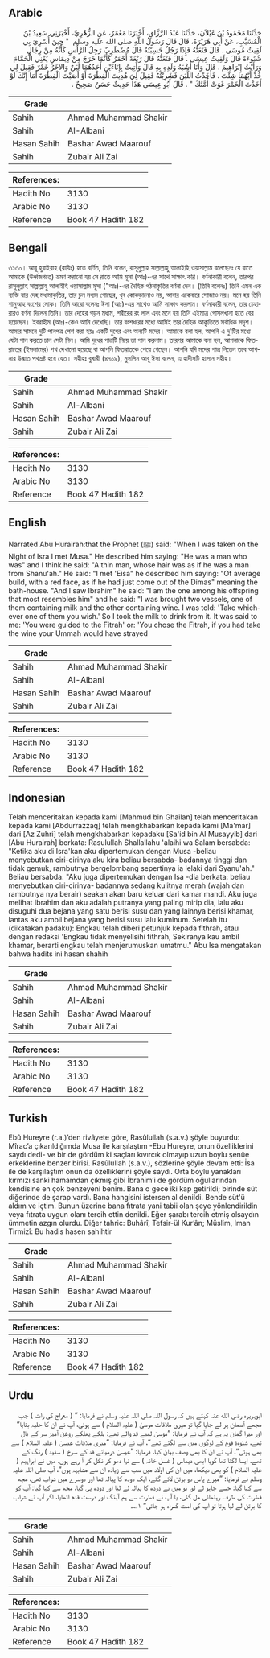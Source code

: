 ## Arabic


<div dir="rtl" lang="ar" style={{fontSize:'larger',backgroundColor:'#f8f9fa',padding:20}}>
حَدَّثَنَا مَحْمُودُ بْنُ غَيْلاَنَ، حَدَّثَنَا عَبْدُ الرَّزَّاقِ، أَخْبَرَنَا مَعْمَرٌ، عَنِ الزُّهْرِيِّ، أَخْبَرَنِي سَعِيدُ بْنُ الْمُسَيَّبِ، عَنْ أَبِي هُرَيْرَةَ، قَالَ قَالَ رَسُولُ اللَّهِ صلى الله عليه وسلم ‏ "‏ حِينَ أُسْرِيَ بِي لَقِيتُ مُوسَى ‏.‏ قَالَ فَنَعَتُّهُ فَإِذَا رَجُلٌ حَسِبْتُهُ قَالَ مُضْطَرِبٌ رَجِلُ الرَّأْسِ كَأَنَّهُ مِنْ رِجَالِ شُنُوءَةَ قَالَ وَلَقِيتُ عِيسَى ‏.‏ قَالَ فَنَعَتُّهُ قَالَ رَبْعَةٌ أَحْمَرُ كَأَنَّمَا خَرَجَ مِنْ دِيمَاسٍ يَعْنِي الْحَمَّامَ وَرَأَيْتُ إِبْرَاهِيمَ ‏.‏ قَالَ وَأَنَا أَشْبَهُ وَلَدِهِ بِهِ قَالَ وَأُتِيتُ بِإِنَاءَيْنِ أَحَدُهُمَا لَبَنٌ وَالآخَرُ خَمْرٌ فَقِيلَ لِي خُذْ أَيَّهُمَا شِئْتَ ‏.‏ فَأَخَذْتُ اللَّبَنَ فَشَرِبْتُهُ فَقِيلَ لِيَ هُدِيتَ الْفِطْرَةَ أَوْ أَصَبْتَ الْفِطْرَةَ أَمَا إِنَّكَ لَوْ أَخَذْتَ الْخَمْرَ غَوَتْ أُمَّتُكَ ‏"‏ ‏.‏ قَالَ أَبُو عِيسَى هَذَا حَدِيثٌ حَسَنٌ صَحِيحٌ ‏.‏
</div>
<div style={{backgroundColor:'#f8f9fa',padding:20, marginBottom: 10}}><table> <thead> <tr> <th>Grade</th> <th></th> </tr> </thead> <tbody> <tr><td>Sahih</td><td>Ahmad Muhammad Shakir</td></tr><tr><td>Sahih</td><td>Al-Albani</td></tr><tr><td>Hasan Sahih</td><td>Bashar Awad Maarouf</td></tr><tr><td>Sahih</td><td>Zubair Ali Zai</td></tr></tbody></table><table> <thead> <tr> <th>References:</th> <th></th> </tr> </thead> <tbody><tr><td>Hadith No</td><td>3130</td></tr><tr><td>Arabic No</td><td>3130</td></tr><tr><td>Reference</td><td>Book 47 Hadith 182</td></tr></tbody></table></div>

## Bengali


<div dir="ltr" lang="bn" style={{fontSize:'larger',backgroundColor:'#f8f9fa',padding:20}}>
৩১৩০। আবূ হুরাইরাহ (রাযিঃ) হতে বর্ণিত, তিনি বলেন, রাসূলুল্লাহ সাল্লাল্লাহু আলাইহি ওয়াসাল্লাম বলেছেনঃ যে রাতে আমাকে (উর্ধ্বজগতে) ভ্রমণ করানো হয় সে রাতে আমি মূসা (আঃ)-এর সাথে সাক্ষাৎ করি। বর্ণনাকারী বলেন, তারপর রাসূলুল্লাহ সাল্লাল্লাহু আলাইহি ওয়াসাল্লাম মূসা ("আঃ)-এর দৈহিক গঠনাকৃতির বর্ণনা দেন। (তিনি বলেনঃ) তিনি এমন এক ব্যক্তি যার দেহ মধ্যমাকৃতির, তার চুল মধ্যম গোছের, খুব কোকড়ানোও নয়, আবার একেবারে সোজাও নয়। মনে হয় তিনি শানুআহ বংশের লোক। তিনি আরো বলেনঃ ঈসা (আঃ)-এর সাথেও আমি সাক্ষাৎ করলাম। বর্ণনাকারী বলেন, তার চেহারারও বর্ণনা দিলেন তিনি। তার দেহের গড়ন মধ্যম, শরীরের রং লাল এবং মনে হয় তিনি এইমাত্র গোসলখানা হতে বের হয়েছেন। ইবরাহীম (আঃ)-কেও আমি দেখেছি। তার বংশধরের মধ্যে আমিই তার দৈহিক আকৃতিতে সর্বাধিক সদৃশ। আমার সামনে দুটি পানপত্র পেশ করা হয়ঃ একটি দুধের এবং অন্যটি মদের। আমাকে বলা হল, আপনি এ দু'টির মধ্যে যেটা পান করতে চান সেটা নিন। আমি দুধের পাত্রটি নিয়ে তা পান করলাম। তারপর আমাকে বলা হল, আপনাকে ফিতরাতের (ইসলামের) পথ দেখানো হয়েছে বা আপনি ফিতরাতকে পেয়ে গেছেন। আপনি যদি মদের পাত্র নিতেন তবে আপনার উন্মাত পথভ্রষ্ট হয়ে যেত। সহীহঃ বুখারী (৪৭০৯), মুসলিম আবূ ঈসা বলেন, এ হাদীসটি হাসান সহীহ।
</div>
<div style={{backgroundColor:'#f8f9fa',padding:20, marginBottom: 10}}><table> <thead> <tr> <th>Grade</th> <th></th> </tr> </thead> <tbody> <tr><td>Sahih</td><td>Ahmad Muhammad Shakir</td></tr><tr><td>Sahih</td><td>Al-Albani</td></tr><tr><td>Hasan Sahih</td><td>Bashar Awad Maarouf</td></tr><tr><td>Sahih</td><td>Zubair Ali Zai</td></tr></tbody></table><table> <thead> <tr> <th>References:</th> <th></th> </tr> </thead> <tbody><tr><td>Hadith No</td><td>3130</td></tr><tr><td>Arabic No</td><td>3130</td></tr><tr><td>Reference</td><td>Book 47 Hadith 182</td></tr></tbody></table></div>

## English


<div dir="ltr" lang="en" style={{fontSize:'larger',backgroundColor:'#f8f9fa',padding:20}}>
Narrated Abu Hurairah:that the Prophet (ﷺ) said: "When I was taken on the Night of Isra I met Musa." He described him saying: "He was a man who was" and I think he said: "A thin man, whose hair was as if he was a man from Shanu'ah." He said: "I met 'Eisa" he described him saying: "Of average build, with a red face, as if he had just come out of the Dimas" meaning the bath-house. "And I saw Ibrahim" he said: "I am the one among his offspring that most resembles him" and he said: "I was brought two vessels, one of them containing milk and the other containing wine. I was told: 'Take whichever one of them you wish.' So I took the milk to drink from it. It was said to me: 'You were guided to the Fitrah' or: 'You chose the Fitrah, if you had take the wine your Ummah would have strayed
</div>
<div style={{backgroundColor:'#f8f9fa',padding:20, marginBottom: 10}}><table> <thead> <tr> <th>Grade</th> <th></th> </tr> </thead> <tbody> <tr><td>Sahih</td><td>Ahmad Muhammad Shakir</td></tr><tr><td>Sahih</td><td>Al-Albani</td></tr><tr><td>Hasan Sahih</td><td>Bashar Awad Maarouf</td></tr><tr><td>Sahih</td><td>Zubair Ali Zai</td></tr></tbody></table><table> <thead> <tr> <th>References:</th> <th></th> </tr> </thead> <tbody><tr><td>Hadith No</td><td>3130</td></tr><tr><td>Arabic No</td><td>3130</td></tr><tr><td>Reference</td><td>Book 47 Hadith 182</td></tr></tbody></table></div>

## Indonesian


<div dir="ltr" lang="id" style={{fontSize:'larger',backgroundColor:'#f8f9fa',padding:20}}>
Telah menceritakan kepada kami [Mahmud bin Ghailan] telah menceritakan kepada kami [Abdurrazzaq] telah mengkhabarkan kepada kami [Ma'mar] dari [Az Zuhri] telah mengkhabarkan kepadaku [Sa'id bin Al Musayyib] dari [Abu Hurairah] berkata: Rasulullah Shallallahu 'alaihi wa Salam bersabda: "Ketika aku di Isra'kan aku dipertemukan dengan Musa -beliau menyebutkan ciri-cirinya aku kira beliau bersabda- badannya tinggi dan tidak gemuk, rambutnya bergelombang sepertinya ia lelaki dari Syanu'ah." Beliau bersabda: "Aku juga dipertemukan dengan Isa -dia berkata: beliau menyebutkan ciri-cirinya- badannya sedang kulitnya merah (wajah dan rambutnya nya berair) seakan akan baru keluar dari kamar mandi. Aku juga melihat Ibrahim dan aku adalah putranya yang paling mirip dia, lalu aku disuguhi dua bejana yang satu berisi susu dan yang lainnya berisi khamar, lantas aku ambil bejana yang berisi susu lalu kuminum. Setelah itu (dikatakan padaku): Engkau telah diberi petunjuk kepada fithrah, atau dengan redaksi 'Engkau tidak menyelisihi fithrah, Sekiranya kau ambil khamar, berarti engkau telah menjerumuskan umatmu." Abu Isa mengatakan bahwa hadits ini hasan shahih
</div>
<div style={{backgroundColor:'#f8f9fa',padding:20, marginBottom: 10}}><table> <thead> <tr> <th>Grade</th> <th></th> </tr> </thead> <tbody> <tr><td>Sahih</td><td>Ahmad Muhammad Shakir</td></tr><tr><td>Sahih</td><td>Al-Albani</td></tr><tr><td>Hasan Sahih</td><td>Bashar Awad Maarouf</td></tr><tr><td>Sahih</td><td>Zubair Ali Zai</td></tr></tbody></table><table> <thead> <tr> <th>References:</th> <th></th> </tr> </thead> <tbody><tr><td>Hadith No</td><td>3130</td></tr><tr><td>Arabic No</td><td>3130</td></tr><tr><td>Reference</td><td>Book 47 Hadith 182</td></tr></tbody></table></div>

## Turkish


<div dir="ltr" lang="tr" style={{fontSize:'larger',backgroundColor:'#f8f9fa',padding:20}}>
Ebû Hureyre (r.a.)’den rivâyete göre, Rasûlullah (s.a.v.) şöyle buyurdu: Mîrac’a çıkarıldığımda Musa ile karşılaştım -Ebu Hureyre, onun özelliklerini saydı dedi- ve bir de gördüm ki saçları kıvırcık olmayıp uzun boylu şenûe erkeklerine benzer birisi. Rasûlullah (s.a.v.), sözlerine şöyle devam etti: İsa ile de karşılaştım onun da özelliklerini şöyle saydı. Orta boylu yanakları kırmızı sanki hamamdan çıkmış gibi İbrahim’i de gördüm oğullarından kendisine en çok benzeyeni benim. Bana o gece iki kap getirildi; birinde süt diğerinde de şarap vardı. Bana hangisini istersen al denildi. Bende süt'ü aldım ve içtim. Bunun üzerine bana fıtrata yani tabii olan şeye yönlendirildin veya fıtrata uygun olanı tercih ettin denildi. Eğer şarabı tercih etmiş olsaydın ümmetin azgın olurdu. Diğer tahric: Buhârî, Tefsir-ül Kur’ân; Müslim, İman Tirmizî: Bu hadis hasen sahihtir
</div>
<div style={{backgroundColor:'#f8f9fa',padding:20, marginBottom: 10}}><table> <thead> <tr> <th>Grade</th> <th></th> </tr> </thead> <tbody> <tr><td>Sahih</td><td>Ahmad Muhammad Shakir</td></tr><tr><td>Sahih</td><td>Al-Albani</td></tr><tr><td>Hasan Sahih</td><td>Bashar Awad Maarouf</td></tr><tr><td>Sahih</td><td>Zubair Ali Zai</td></tr></tbody></table><table> <thead> <tr> <th>References:</th> <th></th> </tr> </thead> <tbody><tr><td>Hadith No</td><td>3130</td></tr><tr><td>Arabic No</td><td>3130</td></tr><tr><td>Reference</td><td>Book 47 Hadith 182</td></tr></tbody></table></div>

## Urdu


<div dir="rtl" lang="ur" style={{fontSize:'larger',backgroundColor:'#f8f9fa',padding:20}}>
ابوہریرہ رضی الله عنہ کہتے ہیں کہ رسول اللہ صلی اللہ علیہ وسلم نے فرمایا: ” ( معراج کی رات ) جب مجھے آسمان پر لے جایا گیا تو میری ملاقات موسیٰ ( علیہ السلام ) سے ہوئی، آپ نے ان کا حلیہ بتایا“ اور میرا گمان یہ ہے کہ آپ نے فرمایا: ”موسیٰ لمبے قد والے تھے: ہلکے پھلکے روغن آمیز سر کے بال تھے، شنوءۃ قوم کے لوگوں میں سے لگتے تھے“، آپ نے فرمایا: ”میری ملاقات عیسیٰ ( علیہ السلام ) سے بھی ہوئی“، آپ نے ان کا بھی وصف بیان کیا، فرمایا: ”عیسیٰ درمیانے قد کے سرخ ( سفید ) رنگ کے تھے، ایسا لگتا تھا گویا ابھی دیماس ( غسل خانہ ) سے نہا دھو کر نکل کر آ رہے ہوں، میں نے ابراہیم ( علیہ السلام ) کو بھی دیکھا، میں ان کی اولاد میں سب سے زیادہ ان سے مشابہہ ہوں“، آپ صلی اللہ علیہ وسلم نے فرمایا: ”میرے پاس دو برتن لائے گئے، ایک دودھ کا پیالہ تھا اور دوسرے میں شراب تھی، مجھ سے کہا گیا: جسے چاہو لے لو، تو میں نے دودھ کا پیالہ لے لیا اور دودھ پی گیا، مجھ سے کہا گیا: آپ کو فطرت کی طرف رہنمائی مل گئی، یا آپ نے فطرت سے ہم آہنگ اور درست قدم اٹھایا، اگر آپ نے شراب کا برتن لے لیا ہوتا تو آپ کی امت گمراہ ہو جاتی“ ۱؎۔
</div>
<div style={{backgroundColor:'#f8f9fa',padding:20, marginBottom: 10}}><table> <thead> <tr> <th>Grade</th> <th></th> </tr> </thead> <tbody> <tr><td>Sahih</td><td>Ahmad Muhammad Shakir</td></tr><tr><td>Sahih</td><td>Al-Albani</td></tr><tr><td>Hasan Sahih</td><td>Bashar Awad Maarouf</td></tr><tr><td>Sahih</td><td>Zubair Ali Zai</td></tr></tbody></table><table> <thead> <tr> <th>References:</th> <th></th> </tr> </thead> <tbody><tr><td>Hadith No</td><td>3130</td></tr><tr><td>Arabic No</td><td>3130</td></tr><tr><td>Reference</td><td>Book 47 Hadith 182</td></tr></tbody></table></div>